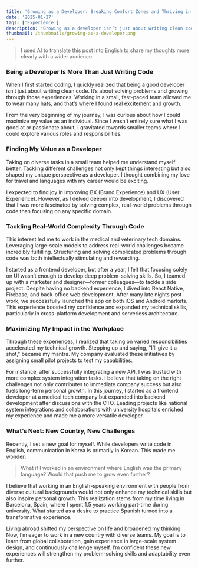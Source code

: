 ```yaml
---
title: 'Growing as a Developer: Breaking Comfort Zones and Thriving in Change'
date: '2025-01-27'
tags: ['Experience']
description: 'Growing as a developer isn’t just about writing clean code. It’s about stepping out of your comfort zone, embracing challenges, and discovering new possibilities in the midst of change'
thumbnail: /thumbnails/growing-as-a-developer.png
---
```


> I used AI to translate this post into English to share my thoughts more clearly with a wider audience.


### Being a Developer Is More Than Just Writing Code
When I first started coding, I quickly realized that being a good developer isn’t just about writing clean code. It’s about solving problems and growing through those experiences.
Working in a small, fast-paced team allowed me to wear many hats, and that’s where I found real excitement and growth.

From the very beginning of my journey, I was curious about how I could maximize my value as an individual. Since I wasn't entirely sure what I was good at or passionate about, I gravitated towards smaller teams where I could explore various roles and responsibilities.

### Finding My Value as a Developer
Taking on diverse tasks in a small team helped me understand myself better. Tackling different challenges not only kept things interesting but also shaped my unique perspective as a developer.
I thought combining my love for travel and languages with my career would be exciting.

I expected to find joy in improving BX (Brand Experience) and UX (User Experience). However, as I delved deeper into development, I discovered that I was more fascinated by solving complex, real-world problems through code than focusing on any specific domain.

### Tackling Real-World Complexity Through Code
This interest led me to work in the medical and veterinary tech domains. Leveraging large-scale models to address real-world challenges became incredibly fulfilling. Structuring and solving complicated problems through code was both intellectually stimulating and rewarding.

I started as a frontend developer, but after a year, I felt that focusing solely on UI wasn’t enough to develop deep problem-solving skills. So, I teamed up with a marketer and designer—former colleagues—to tackle a side project. Despite having no backend experience, I dived into React Native, Firebase, and back-office web development. After many late nights post-work, we successfully launched the app on both iOS and Android markets. This experience boosted my confidence and expanded my technical skills, particularly in cross-platform development and serverless architecture.

### Maximizing My Impact in the Workplace
Through these experiences, I realized that taking on varied responsibilities accelerated my technical growth. Stepping up and saying, "I’ll give it a shot," became my mantra. My company evaluated these initiatives by assigning small pilot projects to test my capabilities.

For instance, after successfully integrating a new API, I was trusted with more complex system integration tasks. I believe that taking on the right challenges not only contributes to immediate company success but also fuels long-term personal growth.
In this journey, I started as a frontend developer at a medical tech company but expanded into backend development after discussions with the CTO. Leading projects like national system integrations and collaborations with university hospitals enriched my experience and made me a more versatile developer.

### What’s Next: New Country, New Challenges
Recently, I set a new goal for myself. While developers write code in English, communication in Korea is primarily in Korean. This made me wonder: 

> What if I worked in an environment where English was the primary language? Would that push me to grow even further?


I believe that working in an English-speaking environment with people from diverse cultural backgrounds would not only enhance my technical skills but also inspire personal growth. This realization stems from my time living in Barcelona, Spain, where I spent 1.5 years working part-time during university. What started as a desire to practice Spanish turned into a transformative experience. 

Living abroad shifted my perspective on life and broadened my thinking.
Now, I’m eager to work in a new country with diverse teams. My goal is to learn from global collaboration, gain experience in large-scale system design, and continuously challenge myself. I’m confident these new experiences will strengthen my problem-solving skills and adaptability even further.
